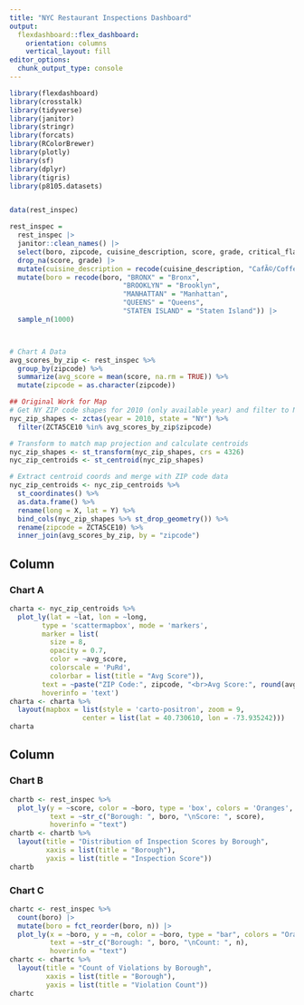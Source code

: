 ```yaml
---
title: "NYC Restaurant Inspections Dashboard"
output: 
  flexdashboard::flex_dashboard:
    orientation: columns
    vertical_layout: fill
editor_options: 
  chunk_output_type: console
---
```


```r

library(flexdashboard)
library(crosstalk)
library(tidyverse)
library(janitor)
library(stringr)
library(forcats)
library(RColorBrewer)
library(plotly)
library(sf)
library(dplyr)
library(tigris)
library(p8105.datasets)


data(rest_inspec)

rest_inspec = 
  rest_inspec |> 
  janitor::clean_names() |>
  select(boro, zipcode, cuisine_description, score, grade, critical_flag, inspection_date) |>
  drop_na(score, grade) |>
  mutate(cuisine_description = recode(cuisine_description, "CafÃ©/Coffee/Tea" = "Cafe/Coffee/Tea")) |>
  mutate(boro = recode(boro, "BRONX" = "Bronx",
                            "BROOKLYN" = "Brooklyn",
                            "MANHATTAN" = "Manhattan",
                            "QUEENS" = "Queens",
                            "STATEN ISLAND" = "Staten Island")) |>
  sample_n(1000)



# Chart A Data
avg_scores_by_zip <- rest_inspec %>%
  group_by(zipcode) %>%
  summarize(avg_score = mean(score, na.rm = TRUE)) %>%
  mutate(zipcode = as.character(zipcode))

## Original Work for Map
# Get NY ZIP code shapes for 2010 (only available year) and filter to NYC 
nyc_zip_shapes <- zctas(year = 2010, state = "NY") %>%
  filter(ZCTA5CE10 %in% avg_scores_by_zip$zipcode)

# Transform to match map projection and calculate centroids
nyc_zip_shapes <- st_transform(nyc_zip_shapes, crs = 4326)
nyc_zip_centroids <- st_centroid(nyc_zip_shapes)

# Extract centroid coords and merge with ZIP code data
nyc_zip_centroids <- nyc_zip_centroids %>%
  st_coordinates() %>%
  as.data.frame() %>%
  rename(long = X, lat = Y) %>%
  bind_cols(nyc_zip_shapes %>% st_drop_geometry()) %>%
  rename(zipcode = ZCTA5CE10) %>%
  inner_join(avg_scores_by_zip, by = "zipcode")

```

Column {data-width=650}
-------------------------------------

### Chart A

```r

charta <- nyc_zip_centroids %>%
  plot_ly(lat = ~lat, lon = ~long,
        type = 'scattermapbox', mode = 'markers',
        marker = list(
          size = 8,
          opacity = 0.7,
          color = ~avg_score,
          colorscale = 'PuRd',
          colorbar = list(title = "Avg Score")),
        text = ~paste("ZIP Code:", zipcode, "<br>Avg Score:", round(avg_score, 2)),
        hoverinfo = 'text')
charta <- charta %>%
  layout(mapbox = list(style = 'carto-positron', zoom = 9,
                  center = list(lat = 40.730610, lon = -73.935242)))
charta

```

Column {data-width=350}
-------------------------------------

### Chart B

```r

chartb <- rest_inspec %>%
  plot_ly(y = ~score, color = ~boro, type = 'box', colors = 'Oranges', 
          text = ~str_c("Borough: ", boro, "\nScore: ", score),
          hoverinfo = "text") 
chartb <- chartb %>%
  layout(title = "Distribution of Inspection Scores by Borough",
         xaxis = list(title = "Borough"),
         yaxis = list(title = "Inspection Score"))
chartb 

```

### Chart C

```r

chartc <- rest_inspec %>%  
  count(boro) |>
  mutate(boro = fct_reorder(boro, n)) |>
  plot_ly(x = ~boro, y = ~n, color = ~boro, type = "bar", colors = "Oranges", 
          text = ~str_c("Borough: ", boro, "\nCount: ", n),
          hoverinfo = "text") 
chartc <- chartc %>%
  layout(title = "Count of Violations by Borough",
         xaxis = list(title = "Borough"),
         yaxis = list(title = "Violation Count"))
chartc

```
